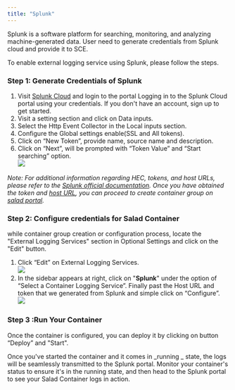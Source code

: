 ```yaml
---
title: "Splunk"
---
```


Splunk is a software platform for searching, monitoring, and analyzing machine-generated data. User need to generate credentials from Splunk cloud and provide it to SCE.

To enable external logging service using Splunk, please follow the steps.

### Step 1: Generate Credentials of Splunk

1. Visit [Splunk Cloud](https://www.splunk.com/en_us/products/splunk-cloud-platform.html) and login to the portal Logging in to the Splunk Cloud portal using your credentials. If you don't have an account, sign up to get started.
2. Visit a setting section and click on Data inputs.
3. Select the Http Event Collector in the Local inputs section.
4. Configure the Global settings enable(SSL and All tokens).
5. Click on “New Token”, provide name, source name and description.
6. Click on “Next”, will be prompted with “Token Value” and “Start searching” option.  
   <img src="container-engine\images\89ad3f7-image.png"/>

_Note: For additional information regarding HEC, tokens, and host URLs, please refer to the [Splunk official documentation](https://docs.splunk.com/Documentation/Splunk/9.1.0/Data/UsetheHTTPEventCollector). Once you have obtained the token and [host URL](https://docs.splunk.com/Documentation/Splunk/9.1.0/Data/UsetheHTTPEventCollector#:~:text=Splunk%20Dev%20Portal.-,Send%20data%20to%20HTTP%20Event%20Collector%20on%20Splunk%20Cloud%20Platform,-You%20must%20send), you can proceed to create container group on [salad portal](https://portal.salad.com/)._

### Step 2: Configure credentials for Salad Container

while container group creation or configuration process, locate the "External Logging Services" section in Optional Settings and click on the "Edit" button.

1. Click “Edit” on External Logging Services.  
   <img src="container-engine\images\db74847-image.png"/>
2. In the sidebar appears at right, click on "**Splunk**" under the option of “Select a Container Logging Service”. Finally past the Host URL and token that we generated from Splunk and simple click on “Configure”.  
   <img src="container-engine\images\70f52af-image.png"/>

### Step 3 :Run Your Container

Once the container is configured, you can deploy it by clicking on button “Deploy” and "Start".

Once you've started the container and it comes in _running _ state, the logs will be seamlessly transmitted to the Splunk portal. Monitor your container's status to ensure it's in the running state, and then head to the Splunk portal to see your Salad Container logs in action.
